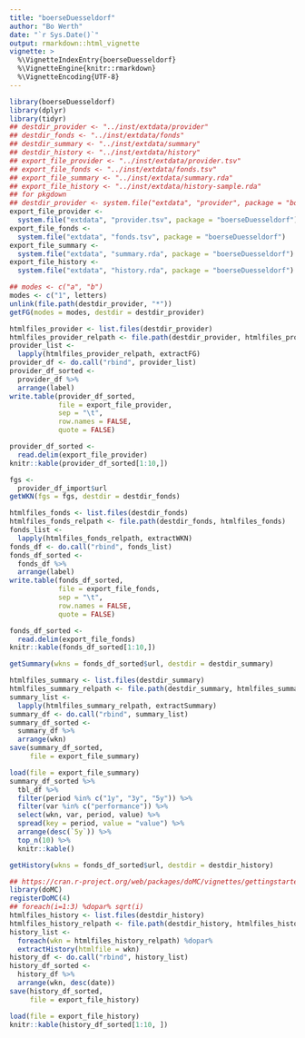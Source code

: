 ```yaml
---
title: "boerseDuesseldorf"
author: "Bo Werth"
date: "`r Sys.Date()`"
output: rmarkdown::html_vignette
vignette: >
  %\VignetteIndexEntry{boerseDuesseldorf}
  %\VignetteEngine{knitr::rmarkdown}
  %\VignetteEncoding{UTF-8}
---
```


```r
library(boerseDuesseldorf)
library(dplyr)
library(tidyr)
## destdir_provider <- "../inst/extdata/provider"
## destdir_fonds <- "../inst/extdata/fonds"
## destdir_summary <- "../inst/extdata/summary"
## destdir_history <- "../inst/extdata/history"
## export_file_provider <- "../inst/extdata/provider.tsv"
## export_file_fonds <- "../inst/extdata/fonds.tsv"
## export_file_summary <- "../inst/extdata/summary.rda"
## export_file_history <- "../inst/extdata/history-sample.rda"
## for pkgdown
## destdir_provider <- system.file("extdata", "provider", package = "boerseDuesseldorf")
export_file_provider <-
  system.file("extdata", "provider.tsv", package = "boerseDuesseldorf")
export_file_fonds <-
  system.file("extdata", "fonds.tsv", package = "boerseDuesseldorf")
export_file_summary <-
  system.file("extdata", "summary.rda", package = "boerseDuesseldorf")
export_file_history <-
  system.file("extdata", "history.rda", package = "boerseDuesseldorf")
```

```r
## modes <- c("a", "b")
modes <- c("1", letters)
unlink(file.path(destdir_provider, "*"))
getFG(modes = modes, destdir = destdir_provider)
```

```r
htmlfiles_provider <- list.files(destdir_provider)
htmlfiles_provider_relpath <- file.path(destdir_provider, htmlfiles_provider)
provider_list <-
  lapply(htmlfiles_provider_relpath, extractFG)
provider_df <- do.call("rbind", provider_list)
provider_df_sorted <-
  provider_df %>%
  arrange(label)
write.table(provider_df_sorted,
            file = export_file_provider,
            sep = "\t",
            row.names = FALSE,
            quote = FALSE)
```

```r
provider_df_sorted <-
  read.delim(export_file_provider)
knitr::kable(provider_df_sorted[1:10,])
```

```r
fgs <-
  provider_df_import$url
getWKN(fgs = fgs, destdir = destdir_fonds)
```

```r
htmlfiles_fonds <- list.files(destdir_fonds)
htmlfiles_fonds_relpath <- file.path(destdir_fonds, htmlfiles_fonds)
fonds_list <-
  lapply(htmlfiles_fonds_relpath, extractWKN)
fonds_df <- do.call("rbind", fonds_list)
fonds_df_sorted <-
  fonds_df %>%
  arrange(label)
write.table(fonds_df_sorted,
            file = export_file_fonds,
            sep = "\t",
            row.names = FALSE,
            quote = FALSE)
```

```r
fonds_df_sorted <-
  read.delim(export_file_fonds)
knitr::kable(fonds_df_sorted[1:10,])
```

```r
getSummary(wkns = fonds_df_sorted$url, destdir = destdir_summary)
```

```r
htmlfiles_summary <- list.files(destdir_summary)
htmlfiles_summary_relpath <- file.path(destdir_summary, htmlfiles_summary)
summary_list <-
  lapply(htmlfiles_summary_relpath, extractSummary)
summary_df <- do.call("rbind", summary_list)
summary_df_sorted <-
  summary_df %>%
  arrange(wkn)
save(summary_df_sorted,
     file = export_file_summary)
```

```r
load(file = export_file_summary)
summary_df_sorted %>%
  tbl_df %>%
  filter(period %in% c("1y", "3y", "5y")) %>%
  filter(var %in% c("performance")) %>%
  select(wkn, var, period, value) %>%
  spread(key = period, value = "value") %>%
  arrange(desc(`5y`)) %>%
  top_n(10) %>%
  knitr::kable()
```

```r
getHistory(wkns = fonds_df_sorted$url, destdir = destdir_history)
```

```r
## https://cran.r-project.org/web/packages/doMC/vignettes/gettingstartedMC.pdf
library(doMC)
registerDoMC(4)
## foreach(i=1:3) %dopar% sqrt(i)
htmlfiles_history <- list.files(destdir_history)
htmlfiles_history_relpath <- file.path(destdir_history, htmlfiles_history)
history_list <-
  foreach(wkn = htmlfiles_history_relpath) %dopar%
  extractHistory(htmlfile = wkn)
history_df <- do.call("rbind", history_list)
history_df_sorted <-
  history_df %>%
  arrange(wkn, desc(date))
save(history_df_sorted,
     file = export_file_history)
```

```r
load(file = export_file_history)
knitr::kable(history_df_sorted[1:10, ])
```
